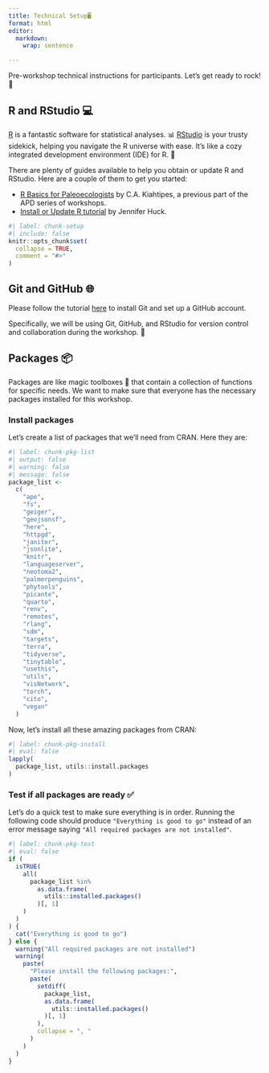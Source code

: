 ```yaml
---
title: Technical Setup🖥️
format: html
editor: 
  markdown: 
    wrap: sentence

---
```


Pre-workshop technical instructions for participants. Let's get ready to rock! 🚀

## R and RStudio 💻

[R](https://en.wikipedia.org/wiki/R_(programming_language)) is a fantastic software for statistical analyses. 📊 [RStudio](https://posit.co/products/open-source/rstudio/) is your trusty sidekick, helping you navigate the R universe with ease. It's like a cozy integrated development environment (IDE) for R. 🌟

There are plenty of guides available to help you obtain or update R and RStudio. Here are a couple of them to get you started:

- [R Basics for Paleoecologists](https://ckiahtipes.github.io/) by C.A. Kiahtipes, a previous part of the APD series of workshops. 
- [Install or Update R tutorial](https://jennhuck.github.io/workshops/install_update_R.html) by Jennifer Huck. 

```r
#| label: chunk-setup
#| include: false
knitr::opts_chunk$set(
  collapse = TRUE,
  comment = "#>"
)
```

## Git and GitHub 🌐

Please follow the tutorial [here](https://ondrejmottl.github.io/VersionControl_gitHell/) to install Git and set up a GitHub account.

Specifically, we will be using Git, GitHub, and RStudio for version control and collaboration during the workshop. 🤝

## Packages 📦

Packages are like magic toolboxes 🧰 that contain a collection of functions for specific needs. We want to make sure that everyone has the necessary packages installed for this workshop.

### Install packages 

Let's create a list of packages that we'll need from CRAN. Here they are:

```r
#| label: chunk-pkg-list
#| output: false 
#| warning: false
#| message: false
package_list <-
  c(
    "ape",
    "fs",
    "geiger",
    "geojsonsf",
    "here",
    "httpgd",
    "janitor",
    "jsonlite",
    "knitr",
    "languageserver",
    "neotoma2",
    "palmerpenguins",
    "phytools",
    "picante",
    "quarto",
    "renv",
    "remotes",
    "rlang",
    "sdm",
    "targets",
    "terra",
    "tidyverse",
    "tinytable",
    "usethis",
    "utils",
    "visNetwork",
    "torch",
    "cito",
    "vegan"
  )
```

Now, let's install all these amazing packages from CRAN:

```r
#| label: chunk-pkg-install
#| eval: false
lapply(
  package_list, utils::install.packages
)
```


### Test if all packages are ready ✅

Let's do a quick test to make sure everything is in order. Running the following code should produce `"Everything is good to go"` instead of an error message saying `"All required packages are not installed"`.

```r
#| label: chunk-pkg-test
#| eval: false
if (
  isTRUE(
    all(
      package_list %in%
        as.data.frame(
          utils::installed.packages()
        )[, 1]
    )
  )
) {
  cat("Everything is good to go")
} else {
  warning("All required packages are not installed")
  warning(
    paste(
      "Please install the following packages:",
      paste(
        setdiff(
          package_list,
          as.data.frame(
            utils::installed.packages()
          )[, 1]
        ),
        collapse = ", "
      )
    )
  )
}
```

